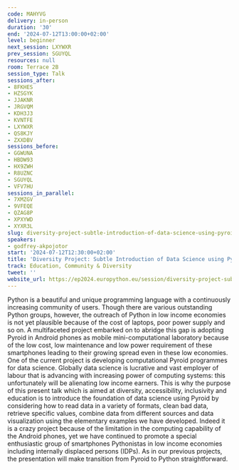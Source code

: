 ```yaml
---
code: MAHYVG
delivery: in-person
duration: '30'
end: '2024-07-12T13:00:00+02:00'
level: beginner
next_session: LXYWXR
prev_session: SGUYQL
resources: null
room: Terrace 2B
session_type: Talk
sessions_after:
- 8FKHES
- HZSGYK
- JJAKNR
- JRGVQM
- KDH3J3
- KVNTFE
- LXYWXR
- QS8KJY
- ZXXDBV
sessions_before:
- GGWUNA
- HBDW93
- HX9ZWH
- R8UZNC
- SGUYQL
- VFV7HU
sessions_in_parallel:
- 7XMZGV
- 9VFEQE
- QZAG8P
- XPXYWD
- XYXR3L
slug: diversity-project-subtle-introduction-of-data-science-using-pyroid
speakers:
- godfrey-akpojotor
start: '2024-07-12T12:30:00+02:00'
title: 'Diversity Project: Subtle Introduction of Data Science using Pyroid'
track: Education, Community & Diversity
tweet: ''
website_url: https://ep2024.europython.eu/session/diversity-project-subtle-introduction-of-data-science-using-pyroid
---
```


Python is a beautiful and unique programming language with a continuously increasing   community of users. Though there are various outstanding Python groups, however, the outreach of Python in low income economies is not yet plausible because of the cost of laptops, poor power supply and so on. A multifaceted project embarked on to abridge this gap is adopting Pyroid in Android phones as mobile mini-computational laboratory because of the low cost, low maintenance and low power requirement of these smartphones leading to their growing spread even in these low economies. One of the current project is developing computational Pyroid programmes for data science. Globally data science is lucrative and vast employer of labour that is advancing with increasing power of computing systems: this unfortunately will be alienating low income earners. This is why the purpose of this present talk which is aimed at diversity, accessibility, inclusivity and education is to introduce the foundation of data science using Pyroid by considering how to read data in a variety of formats, clean bad data, retrieve specific values, combine data from different sources and data visualization using the elementary examples we have developed. Indeed it is a crazy project because of the limitation in the computing capability of the Android phones, yet we have continued to promote a special enthusiastic group of smartphones Pythonistas in low income economies including internally displaced persons (IDPs). As in our previous projects, the presentation will make transition from Pyroid to Python straightforward.
